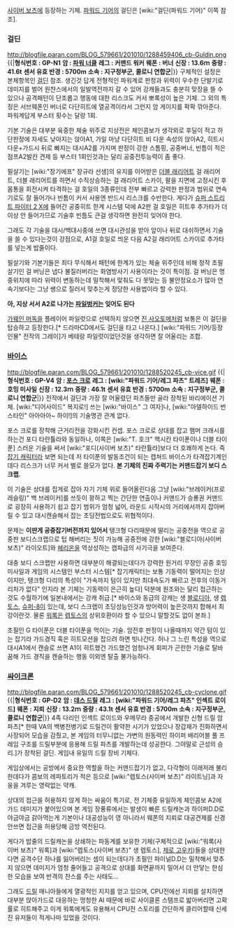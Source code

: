 [[사이버 보츠]]에 등장하는 기체. [[파워드 기어]]의 걸딘은 [wiki:"걸딘(파워드 기어)" 이쪽 참조].

=== 걸딘 === 
http://blogfile.paran.com/BLOG_579661/201010/1288459406_cb-Guldin.png
{{|'''형식번호 : GP-N1'''  
'''암 : [[파워 너클]]''' 
'''레그 : 커맨드 워커 '''
'''웨폰 : 버너 '''
'''신장 : 13.6ｍ '''
'''중량 : 41.6t '''
'''센서 유효 반경 : 5700m''' 
'''소속 : 지구정부군, 콜로니 연합군'''|}}
구체적인 설정은 본체항목인 [[걸딘]] 참조. 생긴것 답게 전형적인 파워계로 판정과 위력이 우수한 단발기로 데미지를 벌어 원챤스에서의 일발역전까지 갈 수 있어 강캐들과도 충분히 맞장을 뜰 수 있으나 공격패턴이 단조롭고 행동에 대한 리스크도 커서 뽀록성이 높은 기체. 그 외의 특징은 서브웨폰인 버너로 다단히트에 열공격이라서 그런지 암 게이지를 팍팍 깎아준다. 파워계답게 부스터 횟수는 달랑 1회.

기본 기술은 대부분 육중한 체술 위주로 지상전은 체인콤보가 생각외로 후딜이 적고 하단판정에 자세도 낮아지는 앉아A1, 가일 마냥 다단히트 비 다운 속성의 앉아A2, 히트시 다운+가드시 뒤로 빠지는 대시A2를 가지며 판정이 강한 스톰핑, 공중버너, 빈틈이 적은 점프A2발칸 견제 등 부스터 1회인것과는 달리 공중전투능력이 좀 좋다.
 
필살기는 [wiki:"장기에프" 장규라 선생]의 유지를 이어받은 [[더블 래리어트]] 걸 래리어트, 더블 래리어트를 하면서 수직상승하는 걸 래리어트 스카이, 팔을 지면에 고정시킨 후 몸통을 회전시켜 타격하는 걸 호일의 3종류인데 전부 빠르고 강력한 판정과 범위로 연속기로도 잘 들어가나 빈틈이 커서 사용엔 반드시 리스크를 수반한다. 게다가 [[슈퍼 스트리트 파이터 2 X]]에 들어간 공중히트 한계 시스템 덕에 A2판 걸 호일은 히트후 추가타가 더이상 안 들어가므로 기술후 빈틈도 큰걸 생각하면 완전히 잊어야 한다.

그래도 각 기술을 대시/백대시중에 쓰면 대시관성을 받아 앞이나 뒤로 대쉬하면서 기술을 쓸 수 있다는것이 강점으로, A1걸 호일로 띄운 다음 A2걸 래리어트 스카이로 추가타를 넣는게 밥줄이다.

필살기와 기본기들은 죄다 무식해서 패턴에 한계가 있는 체술 위주인데 비해 정작 초필살기인 걸 버닝은 냅다 불질러버리는 화염방사기 사용이라는 것이 특이점. 걸 버닝은 명중위치에 따라 위력이 변동하는데 밀착해서 맟춰도 다 못맞는 등 불안정요소가 많아 연속기보다는 그냥 쌩으로 질러서 맞추는게 정당한 사용법이라 할 수 있다.

'''아, 지상 서서 A2로 나가는 [[파일벙커]]는 잊어도 된다'''

[[가웨인 머독]]을 플레이어 파일럿으로 선택하지 않으면 [[진 사오토메]]처럼 보통은 이 걸딘을 탑승하고 등장한다.[* 드라마CD에서도 걸딘을 타고 나온다.] [wiki:"파워드 기어/등장인물" 전작의 그레이]가 베테랑 파일럿이었던것을 생각하면 잘 어울리는 조합.

=== [[바이스]] === 
http://blogfile.paran.com/BLOG_579661/201010/1288520245_cb-vice.gif
{{|'''형식번호 : GP-V4'''  
'''암 : [[포스 크로]]''' 
'''레그 : [wiki:"파워드 기어/레그 파츠" 트레즈]''' 
'''웨폰 : 호밍 미사일''' 
'''신장 : 12.3ｍ''' 
'''중량 : 46.1t''' 
'''센서 유효 반경 : 5700m''' 
'''소속 : 지구정부군, 콜로니 연합군'''|}}
전작에서 걸딘과 가장 잘 어울렸던 파츠들만 골라 장착된 바리에이션 기체.
[wiki:"디어사이드" 복지로!] 쓰는 [wiki:"바이스" 그 여자]나, [wiki:"아델하이드 번스타인" 아아아아~ 하이!]의 기술명관 관계 없다.

포스 크로를 장착해 근거리전을 강화시킨 컨셉. 포스 크로로 상대를 잡고 햄머 크래시를 하는건 포디 타란튤라와 동일하나, 이쪽은 [wiki:"T. 호크" 맥시칸 타이푼이나 더블 타이푼] 스러운 기술을 써서 [wiki:"포디(사이버 보츠)" 타란튤라]보다 더 호쾌하게 논다. 즉 [[잡기 캐릭터]]라 보면 되는데 저 타이푼의 발동조건이 되는 캡쳐드 바이스가 타격잡기계인데다 리스크가 너무 커서 별로 쓸모가 없다. '''본 기체의 진짜 주력기는 커맨드잡기 보디 스크랩.'''

이 기술은 상대를 집게로 잡아 자기 기체 위로 들어올린다음 그냥 [wiki:"브레이커(프로레슬링)" 백 브레이커]를 쓰듯이 꽝하고 찍는 간단한 연출이나 커맨드가 승룡권 커맨드로 굉장히 사용하기 쉽고 잡기 범위가 엄청 넓어, 라운드 시작시의 거리에서까지 잡아버릴 수 있고 대시캔슬해서 잡는 초딩전법으로도 위협적이다. 

문제는 '''이딴게 공중잡기버전까지 있어서''' 탱크형 다리때문에 딸리는 공중전을 역으로 공중판 보디스크랩으로 텁 해버리는 짓이 가능해 공중전에 강한 [wiki:"블로디아(사이버 보츠)" 라이오트]와 [[헤리온]]을 역상성하는 캡파급의 사기극을 보여준다.

대충 보디 스크랩만 사용하면 대부분이 해결되는데다가 강력한 원거리 무장인 공중 호밍 미사일과 게임의 시스템인 부스터 시스템[* 잡기캐릭터는 보통 기동력이 떨어지는 인상이지만, 탱크형 다리의 특성이 "가속까지 텀이 있지만 최대속도가 빠르고 전후의 이동거리차가 없다" 인지라 본 기체는 기동력이 은근히 높다] 덕분에 원조와는 달리 접근하는것도 수월하기에 일본내에서는 강캐 취급.[* 바이스와 동급의 강캐는 생 [[블로디아]], 생 [[렙토스]], [[슈퍼-8]]이 있는데, 보디 스크랩이 초딩성능인것과 방어력이 높은것까지 합해서 최강이란것. 물론 [[워록]]은 [[렙토스]]의 상위호환이라 할 수 있으니 말할것도 없이 본좌.]

초필인 G 타이푼은 더블 타이푼을 먹이는 기술. 암전후 판정이 나올때까지 약간 텀이 있는 잡기라 가드경직 혹은 히트모션을 잡으려 하면 빗나간다. 허나 그 느린 특성을 역으로 대시A1에서 캔슬로 쓰면 A1이 히트했건 가드했건 엄청나게 회피가 곤란한 기술로 탈바꿈해 가드 경직을 캔슬하는 행동 이외엔 탈출 불가능하다.

=== [[싸이크론]] === 
http://blogfile.paran.com/BLOG_579661/201010/1288520245_cb-cyclone.gif
{{|'''형식번호 : GP-D2 ''' 
'''암 : [[데스 드릴]]''' 
'''레그 : [wiki:"파워드 기어/레그 파츠" 인섹트 로이드]''' 
'''웨폰 : 지뢰''' 
'''신장 : 13.2ｍ''' 
'''중량 : 43.1t '''
'''센서 유효 반경 : 5700m''' 
'''소속 : 지구정부군, 콜로니 연합군'''|}}
4족 다리인 인섹트 로이드와 우메무라 중공에서 개발한 신형 드릴 암 파츠[* 한때 VA의 백병전병기로 드릴건이 활약한 시기가 있었으나 장갑재가 진화하면서 사장되어 모습을 감췄고, 본 게임의 터무니없는 가변의 원동력인 하이퍼 배리어블 풀 프레임 구조를 드릴부분에 응용해 드릴 파츠를 개발하는데 성공한다. 그야말로 근성의 승리.]가 장착된 걸딘. 게임내 유일의 드릴 장비 기체다.

게임상에서는 공방에서 중요한 역할을 하는 커맨드잡기가 없고, 다각형이 이래저래 불리한데다가 콤보의 레파토리가 적은 등으로 [wiki:"렙토스(사이버 보츠)" 라이트닝]과 자웅을 겨루는 영락없는 약캐. 

상대의 접근을 허용하지 않게 하는 싸움이 특기로, 전 기체중 유일하게 체인콤보 A2에 가드 데미지가 붙어있으며 본 게임 장풍류에서는 발생이 빠른 드릴캐논과 하이퍼D.D로 야금야금 갉아먹는게 기본이나 대공성능이 영 아니라서 웨폰의 지뢰로 대공견제를 신경안쓰면 접근을 허용당해 금방 역전된다. 

게다가 밥줄의 드릴캐논을 상쇄하는 파동계를 보유한 기체(구체적으로 [wiki:"워록(사이버 보츠)" 워록]과 [wiki:"렙토스(사이버 보츠)" 생 렙토스], [[제로 고우키]])들을 상대한다면 공격수단 하나를 잃어버리는 셈이 되는데다가 초필인 파이널D.D는 밀착해서 맞추지 않으면 데미지가 엄청 줄어들고 공격으로 상대를 화면끝까지 밀어서 더 안닿는 한심한 모습을 보여 반격의 찬스를 주는 사태도… 

그래도 [[드릴]] 매니아들에게 열광적인 지지를 얻고 있으며, CPU전에선 지뢰를 설치하면 대부분 앉아가드로 대응하는 멍청한 AI 때문에 바로 사이클론 스탬프로 밟아버리면 고확률로 히트해주고 이게 워록에게도 유용해서 CPU전 스토리를 간단하게 클리어할때 신세진 유저들이 적게나마 있었을 것이다.
